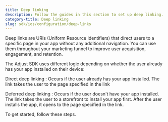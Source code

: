 ```yaml
---
title: Deep linking
description: Follow the guides in this section to set up deep linking.
category-title: Deep linking
slug: sdk/ios/configuration/deep-links
---
```


Deep links are <Abbr>URIs (Uniform Resource Identifiers)</Abbr> that direct users to a specific page in your app without any additional navigation. You can use them throughout your marketing funnel to improve user acquisition, engagement, and retention.

The Adjust SDK uses different logic depending on whether the user already has your app installed on their device:

Direct deep linking
: Occurs if the user already has your app installed. The link takes the user to the page specified in the link

Deferred deep linking
: Occurs if the user doesn't have your app installed. The link takes the user to a storefront to install your app first. After the user installs the app, it opens to the page specified in the link.

To get started, follow these steps.

